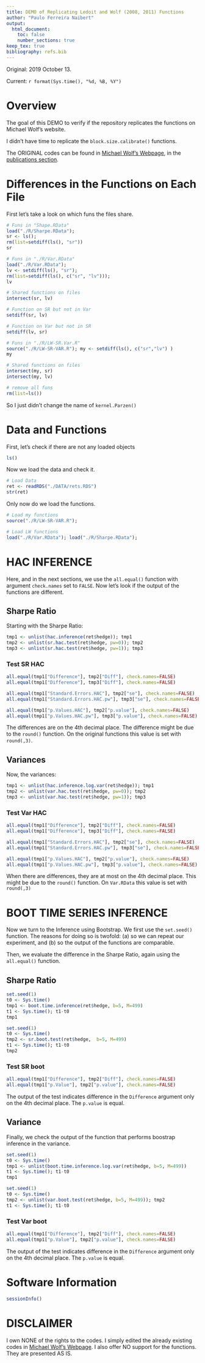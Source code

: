 ```yaml
--- 
title: DEMO of Replicating Ledoit and Wolf (2008, 2011) Functions
author: "Paulo Ferreira Naibert" 
output: 
  html_document:
    toc: false
    number_sections: true
keep_tex: true
bibliography: refs.bib
--- 
```


Original: 2019 October 13.

Current: `r format(Sys.time(), "%d, %B, %Y")`

# Overview
The goal of this DEMO to verify if the repository replicates the functions on Michael Wolf's website.

I didn't have time to replicate the `block.size.calibrate()` functions.

The ORIGINAL codes can be found in 
[Michael Wolf's Webpage](https://www.econ.uzh.ch/en/people/faculty/wolf.html), 
in the 
[publications section](https://www.econ.uzh.ch/en/people/faculty/wolf/publications.html).


# Differences in the Functions on Each File

First let's take a look on which funs the files share.

```r
# Funs in "Shape.RData"
load("./R/Sharpe.RData");
sr <- ls();
rm(list=setdiff(ls(), "sr"))
sr

# Funs in "./R/Var.RData"
load("./R/Var.RData");
lv <- setdiff(ls(), "sr");
rm(list=setdiff(ls(), c("sr", "lv"))); 
lv

# Shared functions on files
intersect(sr, lv)

# Function on SR but not in Var
setdiff(sr, lv)

# Function on Var but not in SR
setdiff(lv, sr)

# Funs in "./R/LW-SR.Var.R"
source("./R/LW-SR-VAR.R"); my <- setdiff(ls(), c("sr","lv") )
my

# Shared functions on files
intersect(my, sr)
intersect(my, lv)

# remove all funs
rm(list=ls())
```
So I just didn't change the name of `kernel.Parzen()`


# Data and Functions

First, let's check if there are not any loaded objects

```r
ls()
```

Now we load the data and check it.

```r
# Load Data
ret <- readRDS("./DATA/rets.RDS")
str(ret)
```

Only now do we load the functions.

```r
# Load my functions
source("./R/LW-SR-VAR.R");

# Load LW functions
load("./R/Var.RData"); load("./R/Sharpe.RData");
```

#  HAC INFERENCE

Here, and in the next sections, we use the `all.equal()` function with argument `check.names` set to `FALSE`.
Now let's look if the output of the functions are different.

## Sharpe Ratio

Starting with the Sharpe Ratio:

```r
tmp1 <- unlist(hac.inference(ret$hedge)); tmp1
tmp2 <- unlist(sr.hac.test(ret$hedge, pw=0)); tmp2
tmp3 <- unlist(sr.hac.test(ret$hedge, pw=1)); tmp3
```

### Test SR HAC

```r
all.equal(tmp1["Difference"], tmp2["Diff"], check.names=FALSE)
all.equal(tmp1["Difference"], tmp3["Diff"], check.names=FALSE)

all.equal(tmp1["Standard.Errors.HAC"], tmp2["se"], check.names=FALSE)
all.equal(tmp1["Standard.Errors.HAC.pw"], tmp3["se"], check.names=FALSE)

all.equal(tmp1["p.Values.HAC"], tmp2["p.value"], check.names=FALSE)
all.equal(tmp1["p.Values.HAC.pw"], tmp3["p.value"], check.names=FALSE)
```

The differences are on the 4th decimal place.
The difference might be due to the `round()` function.
On the original functions this value is set with `round(,3)`.

## Variances

Now, the variances:

```r
tmp1 <- unlist(hac.inference.log.var(ret$hedge)); tmp1
tmp2 <- unlist(var.hac.test(ret$hedge, pw=0)); tmp2
tmp3 <- unlist(var.hac.test(ret$hedge, pw=1)); tmp3
```

### Test Var HAC

```r
all.equal(tmp1["Difference"], tmp2["Diff"], check.names=FALSE)
all.equal(tmp1["Difference"], tmp3["Diff"], check.names=FALSE)

all.equal(tmp1["Standard.Errors.HAC"], tmp2["se"], check.names=FALSE)
all.equal(tmp1["Standard.Errors.HAC.pw"], tmp3["se"], check.names=FALSE)

all.equal(tmp1["p.Values.HAC"], tmp2["p.value"], check.names=FALSE)
all.equal(tmp1["p.Values.HAC.pw"], tmp3["p.value"], check.names=FALSE)
```

When there are differences, they are at most on the 4th decimal place.
This might be due to the `round()` function.
On `Var.RData` this value is set with `round(,3)`

# BOOT TIME SERIES INFERENCE

Now we turn to the Inference using Bootstrap.
We first use the `set.seed()` function.
The reasons for doing so is twofold:
(a) so we can repeat our experiment, and (b) so the output of the functions are comparable.

Then, we evaluate the difference in the Sharpe Ratio, again using the `all.equal()` function.

## Sharpe Ratio
```r
set.seed(1)
t0 <- Sys.time()
tmp1 <- boot.time.inference(ret$hedge, b=5, M=499)
t1 <- Sys.time(); t1-t0
tmp1

set.seed(1)
t0 <- Sys.time()
tmp2 <- sr.boot.test(ret$hedge,  b=5, M=499)
t1 <- Sys.time(); t1-t0
tmp2

```

### Test SR boot
```r
all.equal(tmp1["Difference"], tmp2["Diff"], check.names=FALSE)
all.equal(tmp1["p.Value"], tmp2["p.value"], check.names=FALSE)
```

The output of the test indicates difference in the `Difference` argument only on the 4th decimal place.
The `p.value` is equal.

## Variance

Finally, we check the output of the function that performs boostrap inference in the variance.

```r
set.seed(1)
t0 <- Sys.time()
tmp1 <- unlist(boot.time.inference.log.var(ret$hedge, b=5, M=499))
t1 <- Sys.time(); t1-t0
tmp1

set.seed(1)
t0 <- Sys.time()
tmp2 <- unlist(var.boot.test(ret$hedge, b=5, M=499)); tmp2
t1 <- Sys.time(); t1-t0
```

### Test Var boot

```r
all.equal(tmp1["Difference"], tmp2["Diff"], check.names=FALSE)
all.equal(tmp1["p.Value"], tmp2["p.value"], check.names=FALSE)
```

The output of the test indicates difference in the `Difference` argument only on the 4th decimal place.
The `p.value` is equal.


# Software Information
```r
sessionInfo()
```

# DISCLAIMER

I own NONE of the rights to the codes.
I simply edited the already existing codes in
[Michael Wolf's Webpage](https://www.econ.uzh.ch/en/people/faculty/wolf.html).
I also offer NO support for the functions.
They are presented AS IS.
